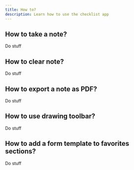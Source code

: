 ```yaml
---
title: How to?
description: Learn how to use the checklist app
---
```



## How to take a note?

Do stuff

<Divider/>

## How to clear note?

Do stuff

<Divider/>

## How to export a note as PDF?

Do stuff


## How to use drawing toolbar?

Do stuff

<Divider/>

## How to add a form template to favorites sections?

Do stuff